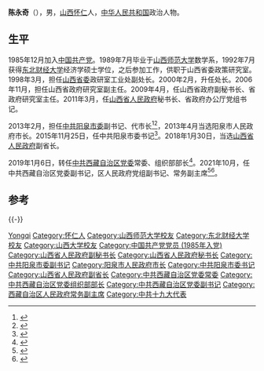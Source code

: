 '''陈永奇'''（{{bd|1967年|11月||catIdx=Chen陈}}），男，[[山西省|山西]][[怀仁市|怀仁]]人，[[中华人民共和国|中华人民共和国]]政治人物。

== 生平 ==
1985年12月加入[[中国共产党|中国共产党]]。1989年7月毕业于[[山西师范大学|山西师范大学]]数学系，1992年7月获得[[东北财经大学|东北财经大学]]经济学硕士学位，之后参加工作，供职于山西省委政策研究室。1998年3月，担任[[中国共产党山西省委员会|山西省委]]政研室工业处副处长。2000年2月，升任处长。2006年11月，担任山西省政府研究室副主任。2009年4月，任山西省政府副秘书长、省政府研究室主任。2011年3月，任[[山西省人民政府|山西省人民政府]]秘书长、省政府办公厅党组书记。

2013年2月，担任[[中共阳泉市委|中共阳泉市委]]副书记、代市长<ref>{{cite news|title=阳泉市召开领导干部大会学习传达贯彻山西省领导干部大会精神|url=http://cpc.people.com.cn/n/2014/0903/c64387-25595676.html|accessdate=2014-09-09|newspaper=人民网|archive-date=2014-09-11|archive-url=https://web.archive.org/web/20140911002332/http://cpc.people.com.cn/n/2014/0903/c64387-25595676.html|dead-url=no}}</ref><ref>{{cite news|title=独家盘点：山西省11地市党委书记9月份主要工作报道|url=http://dangjian.people.com.cn/n/2013/1016/c117092-23217335.html|accessdate=2014-09-09|newspaper=人民网|deadurl=yes|archiveurl=https://web.archive.org/web/20131019122924/http://dangjian.people.com.cn/n/2013/1016/c117092-23217335.html|archivedate=2013-10-19}}</ref>，2013年4月当选阳泉市人民政府市长。2015年11月25日，任中共阳泉市委书记<ref>{{cite news|title=陈永奇任阳泉市委书记 前任洪发科已落马|url=http://district.ce.cn/newarea/sddy/201511/25/t20151125_7128465.shtml|accessdate=2015-11-28|newspaper=中国经济网|archive-date=2015-12-08|archive-url=https://web.archive.org/web/20151208111749/http://district.ce.cn/newarea/sddy/201511/25/t20151125_7128465.shtml|dead-url=no}}</ref>。2018年1月30日，当选[[山西省人民政府|山西省人民政府]]副省长。

2019年1月6日，转任[[中国共产党西藏自治区委员会|中共西藏自治区党委]]常委、组织部部长<ref>{{cite news|title=山西省副省长陈永奇调任西藏自治区党委常委、组织部部长|url=http://district.ce.cn/newarea/sddy/201901/07/t20190107_31193855.shtml|accessdate=2019-01-07|newspaper=中国经济网|archive-date=2019-01-07|archive-url=https://web.archive.org/web/20190107124527/http://district.ce.cn/newarea/sddy/201901/07/t20190107_31193855.shtml|dead-url=no}}</ref>。2021年10月，任中共西藏自治区党委副书记，区人民政府党组副书记、常务副主席<ref>{{cite news|title=陈永奇任西藏自治区党委副书记|url=http://district.ce.cn/newarea/sddy/202110/21/t20211021_37014686.shtml|accessdate=2021-10-21|newspaper=中国经济网|archive-date=2022-01-03|archive-url=https://web.archive.org/web/20220103013816/http://district.ce.cn/newarea/sddy/202110/21/t20211021_37014686.shtml|dead-url=no}}</ref><ref>{{cite news|title=陈永奇任西藏自治区政府常务副主席|url=https://www.bjnews.com.cn/detail/163542422714977.html|accessdate=2021-10-28|newspaper=新京报|archive-date=2021-10-28|archive-url=https://web.archive.org/web/20211028134546/https://www.bjnews.com.cn/detail/163542422714977.html|dead-url=no}}</ref>。

== 参考 ==
{{reflist}}
{{-}}
{{start box}}
{{s-ppo|cpc}}
{{s-before|[[莊嚴_(1967年)|庄严]]}}
{{s-title|[[中国共产党西藏自治区委员会|中国共产党西藏自治区委员会]]专职副书记|2021年10月－}}
{{s-inc}}
{{s-before|[[曾万明|曾万明]]}}
{{s-title|[[中国共产党西藏自治区委员会|中国共产党西藏自治区委员会]]组织部部长|2019年1月－2021年11月}}
{{s-after|[[赖蛟|赖蛟]]}}
{{s-before|[[洪发科|洪发科]]}}
{{s-title|[[中国共产党阳泉市委员会|中国共产党阳泉市委员会]]书记|2015年11月－2018年1月}}
{{s-after|[[关建勋|关建勋]]}}
{{s-gov|prc}}
{{s-before|[[莊嚴_(1967年)|庄严]]}}
{{s-title|[[西藏自治区人民政府|西藏自治区人民政府]]常务副主席|2021年10月－}}
{{s-inc}}
{{s-before|[[李栋梁_(1958年)|李栋梁]]}}
{{s-title|[[阳泉市人民政府|阳泉市人民政府]]市长|2013年2月－2015年11月}}
{{s-after|[[董一兵|董一兵]]}}
{{s-before|[[王清宪|王清宪]]}}
{{s-title|[[山西省人民政府|山西省人民政府]]秘书长|2011年3月－2013年2月}}
{{s-after|[[廉毅敏|廉毅敏]]}}
{{end box}}
{{西藏自治区领导人}}

{{Authority control}}
{{DEFAULTSORT:Chen陈}}
[[Category:陈姓|Yongqi]]
[[Category:怀仁人|Category:怀仁人]]
[[Category:山西师范大学校友|Category:山西师范大学校友]]
[[Category:东北财经大学校友|Category:东北财经大学校友]]
[[Category:山西大学校友|Category:山西大学校友]]
[[Category:中国共产党党员_(1985年入党)|Category:中国共产党党员 (1985年入党)]]
[[Category:山西省人民政府副秘书长|Category:山西省人民政府副秘书长]]
[[Category:山西省人民政府秘书长|Category:山西省人民政府秘书长]]
[[Category:中共阳泉市委副书记|Category:中共阳泉市委副书记]]
[[Category:阳泉市人民政府市长|Category:阳泉市人民政府市长]]
[[Category:中共阳泉市委书记|Category:中共阳泉市委书记]]
[[Category:山西省人民政府副省长|Category:山西省人民政府副省长]]
[[Category:中共西藏自治区党委常委|Category:中共西藏自治区党委常委]]
[[Category:中共西藏自治区党委组织部部长|Category:中共西藏自治区党委组织部部长]]
[[Category:中共西藏自治区党委副书记|Category:中共西藏自治区党委副书记]]
[[Category:西藏自治区人民政府常务副主席|Category:西藏自治区人民政府常务副主席]]
[[Category:中共十九大代表|Category:中共十九大代表]]